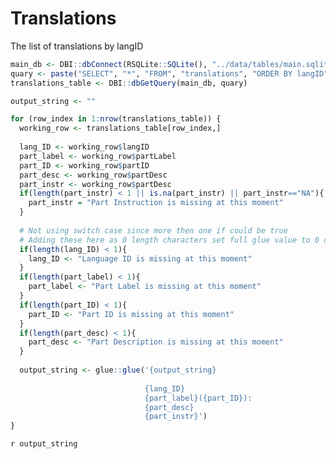# Translations {.unnumbered}

The list of translations by langID 

```r
main_db <- DBI::dbConnect(RSQLite::SQLite(), "../data/tables/main.sqlite")
quary <- paste("SELECT", "*", "FROM", "translations", "ORDER BY langID")
translations_table <- DBI::dbGetQuery(main_db, quary)

output_string <- ""

for (row_index in 1:nrow(translations_table)) {
  working_row <- translations_table[row_index,]
  
  lang_ID <- working_row$langID
  part_label <- working_row$partLabel
  part_ID <- working_row$partID
  part_desc <- working_row$partDesc
  part_instr <- working_row$partDesc
  if(length(part_instr) < 1 || is.na(part_instr) || part_instr=="NA"){
    part_instr = "Part Instruction is missing at this moment"
  }
  
  # Not using switch case since more then one if could be true
  # Adding these here as 0 length characters set full glue value to 0 characters
  if(length(lang_ID) < 1){
    lang_ID <- "Language ID is missing at this moment"
  }
  if(length(part_label) < 1){
    part_label <- "Part Label is missing at this moment"
  }
  if(length(part_ID) < 1){
    part_ID <- "Part ID is missing at this moment"
  }
  if(length(part_desc) < 1){
    part_desc <- "Part Description is missing at this moment"
  }
  
  output_string <- glue::glue('{output_string}
                              
                              {lang_ID}
                              {part_label}({part_ID}):
                              {part_desc}
                              {part_instr}')
}

```

`r output_string`



